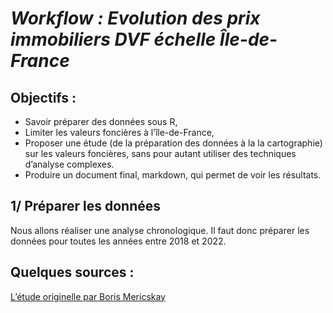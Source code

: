 # *Workflow : Evolution des prix immobiliers DVF échelle Île-de-France*

## Objectifs :

- Savoir préparer des données sous R,
- Limiter les valeurs foncières à l'île-de-France,
- Proposer une étude (de la préparation des données à la la cartographie) sur les valeurs foncières, sans pour autant utiliser des techniques d'analyse complexes.
- Produire un document final, markdown, qui permet de voir les résultats.


## 1/ Préparer les données

Nous allons réaliser une analyse chronologique. Il faut donc préparer les données pour toutes les années entre 2018 et 2022.


## Quelques sources :
<a href="https://hackmd.io/@hOaFaD2DS4WcOzNXU6j7vg/S1zaIGSQP">L'étude originelle par Boris Mericskay</a>

